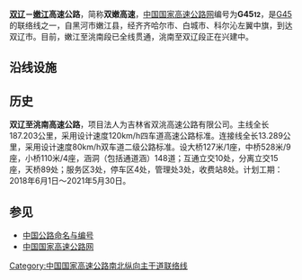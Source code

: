 {{multiple issues|
{{unreferenced|time=2017-04-09T12:46:47+00:00}}
{{expert|time=2017-04-09T12:46:47+00:00}}
}}
{{中国高速公路信息框
| 编号 = G4512
| 名称 = 双辽－嫩江高速公路
| 地图 = 
| 路线简称 = 双嫩
| 最近通车日期 = 
| 规划总里程 = 
| 起点 = [[吉林省|吉林省]][[四平市|四平市]][[双辽市|双辽市]]{{China Expwy Name|G45}}协力枢纽
| 终点 = [[黑龙江省|黑龙江省]][[黑河市|黑河市]][[嫩江市|嫩江市]]{{中国国道名|332}}立交
| 出口处数 = 
| 服务区数 = 
}}

'''[[双辽市|双辽]]－[[嫩江县|嫩江]]高速公路'''，简称'''双嫩高速'''，[[中国国家高速公路网|中国国家高速公路网]]编号为'''G45<small>12</small>'''，是[[大广高速公路|G45]]的联络线之一，自黑河市嫩江县，经齐齐哈尔市、白城市、科尔沁左翼中旗，到达双辽市。目前，嫩江至洮南段已全线贯通，洮南至双辽段正在兴建中。

== 沿线设施 ==
{{Start expwy exit box|place=1|name=双嫩高速沿线设施}}
{{Expwy exit item|type=BT|index=|name=嫩江东|place=[[黑河市|黑河市]]|road connection=前嫩公路|place rows=4}}
{{Expwy exit item|name=嫩江南|type=E|road connection=墨尔根大街}}
{{Expwy exit item|name=嫩江服务区|type=S}}
{{Expwy exit item|name=农垦九三|road connection=九西线|type=E}}
{{Expwy exit item|name=老莱服务区|place=齐齐哈尔市|place rows=25|type=S}}{{Expwy exit item|name=老莱|road connection=|type=E}}
{{Expwy exit item|name=讷河|road connection=中心大街|type=E}}
{{Expwy exit item|name=太和|type=S}}
{{Expwy exit item|name=拉哈|road connection=004乡道|type=E}}
{{Expwy exit item|name=北富高速互通|highway connection={{China Expwy Name|S12|P=Heilongjiang|[[北富高速|北富高速]]}}|state=U|type=H}}
{{Expwy exit item|name=富裕|road connection=中心大街|type=E}}
{{Expwy exit item|name=富裕|type=S}}
{{Expwy exit item|road connection={{中国省道名|302|P=黑龙江|302省道}}|name=冯屯|type=E}}
{{Expwy exit item|name=服务区|type=S|comment=往嫩江、北安}}
{{Expwy exit item|comment=往齐齐哈尔|name=服务区|type=S}}
{{Expwy exit item|state=C|highway connection={{China Expwy Name|G10|[[绥满高速|绥满高速]]}}|name=绥满高速互通|type=H|comment=与{{China Expwy Name|G10|[[绥满高速|绥满高速]]}}并线开始}}
{{Expwy exit item|state=C|comment=与{{China Expwy Name|G10|[[绥满高速|绥满高速]]}}并线结束|highway connection={{China Expwy Name|G10|[[绥满高速|绥满高速]]}}|road connection=联通大道|name=嫩泰高速互通|type=H}}{{Expwy exit item|name=昂昂溪服务区|type=S}}
{{Expwy exit item|name=水师营|road connection=齐杜公路|type=E}}
{{Expwy exit item|name=昂昂溪|type=E|road connection=兴榆路}}
{{Expwy exit item|name=大兴|type=E|road connection={{中国国道名|111}}}}
{{Expwy exit item|name=嫩江|type=R}}
{{Expwy exit item|name=江桥|road connection=江胜线|type=E}}
{{Expwy exit item|name=江桥服务区|type=S}}
{{Expwy exit item|name=塔子城|road connection={{中国省道名|221|P=黑龙江|[[221省道|221省道]]}}|type=E}}
{{Expwy exit item|name=泰来|road connection=003乡道|type=E}}
{{Expwy exit item|name=泰来服务区|type=S}}
{{Expwy exit item|name=街基主线|type=BT|comment=黑吉省界}}
{{Expwy exit item|name=未知|road connection={{中国省道名|221|P=黑龙江|[[221省道|221省道]]}}|type=E|comment=往白城方向}}
{{Expwy exit item|name=西明嘎主线|type=BT|comment=黑吉界|place=白城市|place rows=30}}
{{Expwy exit item|name=坦途|road connection={{中国县道名|101|P=镇赉}}|type=E}}
{{Expwy exit item|name=坦途服务区|type=S}}
{{Expwy exit item|name=东屏|road connection={{中国省道名|207|P=吉林|[[207省道|207省道]]}}|type=E}}
{{Expwy exit item|name=镇赉北|road connection={{中国省道名|207|P=吉林|[[207省道|207省道]]}}|type=E}}
{{Expwy exit item|name=镇赉西|road connection={{中国省道名|207|P=吉林|[[207省道|207省道]]}}|type=E}}
{{Expwy exit item|name=镇赉服务区|type=S}}
{{Expwy exit item|state=C|name=珲乌高速互通||highway connection={{China Expwy Name|G12}}|type=H|comment=与{{China Expwy Name|G12}}并线开始}}
{{Expwy exit item|state=C|name=白城东|road connection=丽江路|type=E}}
{{Expwy exit item|state=C|highway connection={{China Expwy Name|G12|[[珲乌高速|珲乌高速]]}}<br />{{China Expwy Name|G1204|[[白城绕城高速|白城绕城高速]]}}|name=珲乌高速互通|type=H|comment=与{{China Expwy Name|G12}}并线结束}}
{{Expwy exit item|name=长安机场|road connection=|type=E}}
{{Expwy exit item|name=洮南服务区|type=S}}
{{Expwy exit item|name=洮儿河|type=R}}
{{Expwy exit item|name=洮南|road connection={{中国县道名|109|P=洮南}}|type=MT|comment=洮南至双辽段正在建设中}}
{{End expwy exit box|place=1}}

{{clear}}
==历史==
'''双辽至洮南高速公路'''，项目法人为吉林省双洮高速公路有限公司。主线全长187.203公里，采用设计速度120km/h四车道高速公路标准。连接线全长13.289公里，采用设计速度80km/h双车道二级公路标准。设大桥127米/1座，中桥528米/9座，小桥110米/4座，涵洞（包括通道涵）148道；互通立交10处，分离立交15座，天桥89处；服务区3处，停车区4处，管理处3处，收费站8处。计划工期：2018年6月1日～2021年5月30日。
== 参见 ==
* [[中国公路命名与编号|中国公路命名与编号]]
* [[中国国家高速公路网|中国国家高速公路网]]
{{Navboxes|title=中国高速公路|titlestyle=background: #008000; color:white;|list1=
{{中国国家高速公路网}}
 {{黑龙江省高速公路}}
 {{吉林省高速公路}}
 {{内蒙古自治区高速公路}}
}}

[[Category:中国国家高速公路南北纵向主干道联络线|Category:中国国家高速公路南北纵向主干道联络线]]